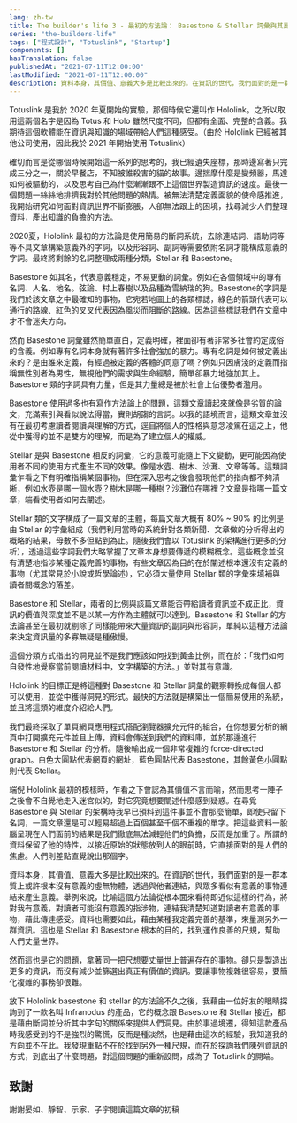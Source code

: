 ```yaml
---
lang: zh-tw
title: The builder's life 3 - 最初的方法論： Basestone & Stellar 詞彙與其比例帶來的洞見
series: "the-builders-life"
tags: ["程式設計", "Totuslink", "Startup"]
components: []
hasTranslation: false
publishedAt: "2021-07-11T12:00:00"
lastModified: "2021-07-11T12:00:00"
description: 資料本身，其價值、意義大多是比較出來的。在資訊的世代，我們面對的是一群本質上或許根本沒有意義的虛無物體，透過與他者連結，與眾多看似有意義的事物連結來產生意義。
---
```


Totuslink 是我於 2020 年夏開始的實驗，那個時候它還叫作 Hololink。之所以取用這兩個名字是因為 Totus 和 Holo 雖然尺度不同，但都有全面、完整的含義。我期待這個軟體能在資訊與知識的場域帶給人們這種感受。（由於 Hololink 已經被其他公司使用，因此我於 2021 年開始使用 Totuslink）

確切而言是從哪個時候開始這一系列的思考的，我已經遺失座標，那時邊寫著只完成三分之一，關於早餐店，不知被誰殺害的貓的故事。邊揣摩什麼是變頻器，馬達如何被驅動的，以及思考自己為什麼漸漸跟不上這個世界製造資訊的速度。最後一個問題一絲絲地排擠我對於其他問題的熱情。被無法清楚定義面貌的使命感推進，我開始研究如何面對資訊世界不斷膨脹，人卻無法跟上的困境，找尋減少人們整理資料，產出知識的負擔的方法。

2020夏，Hololink 最初的方法論是使用簡易的斷詞系統，去除連結詞、語助詞等等不具文章構築意義外的字詞，以及形容詞、副詞等需要依附名詞才能構成意義的字詞。最終將剩餘的名詞整理成兩種分類，Stellar 和 Basestone。

Basestone 如其名，代表意義穩定，不易更動的詞彙。例如在各個領域中的專有名詞、人名、地名。弦論、村上春樹以及品種為雪納瑞的狗。Basestone的字詞是我們於該文章之中最確知的事物，它宛若地圖上的各類標誌，綠色的箭頭代表可以通行的路線、紅色的叉叉代表因為風災而阻斷的路線。因為這些標誌我們在文章中才不會迷失方向。

然而 Basestone 詞彙雖然簡單直白，定義明確，裡面卻有著非常多社會約定成俗的含義。例如專有名詞本身就有著許多社會強加的暴力。專有名詞是如何被定義出來的？是由誰來定義，有經過被定義的客體的同意了嗎？例如只因膚淺的定義而指稱無性別者為男性，無視他們的需求與生命經驗，簡單卻暴力地強加其上。Basestone 類的字詞具有力量，但是其力量總是被於社會上佔優勢者濫用。

Basestone 使用過多也有寫作方法論上的問題，這類文章讀起來就像是劣質的論文，充滿索引與看似說法得當，實則胡謅的言詞。以我的語境而言，這類文章並沒有在最初考慮讀者閱讀與理解的方式，逕自將個人的性格與意念凌駕在這之上，他從中獲得的並不是雙方的理解，而是為了建立個人的權威。

Stellar 是與 Basestone 相反的詞彙，它的意義可能隨上下文變動，更可能因為使用者不同的使用方式產生不同的效果。像是水壺、樹木、沙灘、文章等等。這類詞彙乍看之下有明確指稱某個事物，但在深入思考之後會發現他們的指向都不夠清晰，例如水壺是哪一個水壺？樹木是哪一種樹？沙灘位在哪裡？文章是指哪一篇文章，端看使用者如何去闡述。

Stellar 類的文字構成了一篇文章的主體，每篇文章大概有 80% ~ 90% 的比例是由 Stellar 的字彙組成（我們利用當時的系統針對各類新聞、文章做的分析得出的概略的結果，母數不多但點到為止。隨後我們會以 Totuslink 的架構進行更多的分析），透過這些字詞我們大略掌握了文章本身想要傳遞的模糊概念。這些概念並沒有清楚地指涉某種定義完善的事物，有些文章因為目的在於闡述根本還沒有定義的事物（尤其常見於小說或哲學論述），它必須大量使用 Stellar 類的字彙來填補與讀者間概念的落差。

Basestone 和 Stellar，兩者的比例與該篇文章能否帶給讀者資訊並不成正比，資訊的價值與深度並不是以某一方作為主體就可以達到。Basestone 和 Stellar 的方法論甚至在最初就剔除了同樣能帶來大量資訊的副詞與形容詞，單純以這種方法論來決定資訊量的多寡無疑是種傲慢。

這個分類方式指出的洞見並不是我們應該如何找到黃金比例，而在於：「我們如何自發性地覺察當前閱讀材料中，文字構築的方法。」並對其有意識。

Hololink 的目標正是將這種對 Basestone 和 Stellar 詞彙的觀察轉換成每個人都可以使用，並從中獲得洞見的形式。最快的方法就是構築出一個簡易使用的系統，並且將這類的維度介紹給人們。

我們最終採取了單頁網頁應用程式搭配瀏覽器擴充元件的組合，在你想要分析的網頁中打開擴充元件並且上傳，資料會傳送到我們的資料庫，並於那邊進行 Basestone 和 Stellar 的分析。隨後輸出成一個非常複雜的 force-directed graph。白色大圓點代表網頁的網址，藍色圓點代表 Basestone，其餘黃色小圓點則代表 Stellar。


端倪 Hololink 最初的模樣時，乍看之下會認為其價值不言而喻，然而思考一陣子之後會不自覺地走入迷宮似的，對它究竟想要闡述什麼感到疑惑。在尋覓 Basestone 與 Stellar 的架構時我早已預料到這件事並不會那麼簡單，即使只留下名詞，一篇文章還是可以輕易超過上百個甚至千個不重複的單字。把這些資料一股腦呈現在人們面前的結果是我們徹底無法減輕他們的負擔，反而是加重了。所謂的資料保留了他的特性，以接近原始的狀態放到人的眼前時，它直接面對的是人們的焦慮。人們則差點直覺說出那個字。

資料本身，其價值、意義大多是比較出來的。在資訊的世代，我們面對的是一群本質上或許根本沒有意義的虛無物體，透過與他者連結，與眾多看似有意義的事物連結來產生意義。舉例來說，比喻這個方法論從根本面來看待即近似這樣的行為，將對我有意義，對讀者可能沒有意義的指涉物，連結我清楚知道對讀者有意義的事物，藉此傳達感受。資料也需要如此，藉由某種我定義完善的基準，來量測另外一群資訊。這也是 Stellar 和 Basestone 根本的目的，找到運作良善的尺規，幫助人們丈量世界。

然而這也是它的問題，拿著同一把尺想要丈量世上普遍存在的事物。卻只是製造出更多的資訊，而沒有減少並篩選出真正有價值的資訊。要讓事物複雜很容易，要簡化複雜的事務卻很難。

放下 Hololink basestone 和 stellar 的方法論不久之後，我藉由一位好友的眼睛探詢到了一款名叫 Infranodus 的產品，它的概念跟 Basestone 和 Stellar 接近，都是藉由斷詞並分析其中字句的關係來提供人們洞見。由於事過境遷，得知這款產品時我感受到的不是強烈的驚慌，反而是種淡然，也是藉由這次的經驗，我知道我的方向並不在此。我發現重點不在於找到另外一種尺規，而在於探詢我們陳列資訊的方式，到底出了什麼問題，對這個問題的重新設問，成為了 Totuslink 的開端。

## 致謝

謝謝晏如、靜智、示家、子宇閱讀這篇文章的初稿


